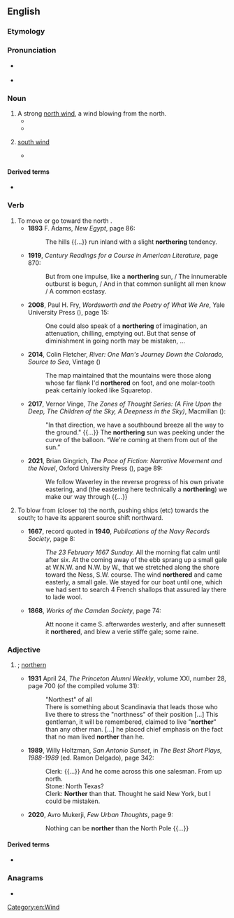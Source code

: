 ==English==

===Etymology===
{{suffix|en|north|er}}

===Pronunciation===
* {{q|noun, verb}} {{IPA|en|/ˈnɔː(ɹ)θə(ɹ)/}}
* {{q|adjective}} {{IPA|en|/ˈnɔː(ɹ)ðə(ɹ)/}}

===Noun===
{{en-noun}}

# A strong [[north wind]], a wind blowing from the north.
#* {{quote-book|en|year=1882| title=Signal Service Notes - Issues 1-20 |author=| page=87| passage=Brisk winds from the south for several days in Texas are generally followed by a "'''norther'''."}}
#* {{quote-book|en|year=2010| title=Chasseur & St Lawrence |author=Barry Warburton | page=18| passage=Keep her going South-Sout East as fast as she'll take it, Shelby. It'll be a wet ride till we get outside the stream with this '''Norther'''.}}
# {{rfv-sense|en}} [[south wind]]
#* {{quote-book
|en
|author=Laura Ingalls Wilder
|authorlink=Laura Ingalls Wilder
|title={{w|Little House on the Prairie}}
|chapter=17
|year=1935
|passage="It beats me," he said, "why they call a south wind a '''norther''', and how a wind from the south can be so tarnation cold."
}}

====Derived terms====
* {{l|en|blue norther}}

===Verb===
{{en-verb}}

# To move or go toward the north<!-- (or to appear to, from a certain frame of reference)-->.
#* '''1893''' F. Adams, ''New Egypt'', page 86:
#*: The hills {{...}} run inland with a slight '''northering''' tendency.
#* '''1919''', ''Century Readings for a Course in American Literature'', page 870:
#*: But from one impulse, like a '''northering''' sun, / The innumerable outburst is begun, / And in that common sunlight all men know / A common ecstasy.
#* '''2008''', Paul H. Fry, ''Wordsworth and the Poetry of What We Are'', Yale University Press ({{ISBN|9780300145410}}), page 15:
#*: One could also speak of a '''northering'''<!--moving north, where north is imagined to be cold--> of imagination, an attenuation, chilling, emptying out. But that sense of diminishment in going north may be mistaken,&nbsp;...
#* '''2014''', Colin Fletcher, ''River: One Man's Journey Down the Colorado, Source to Sea'', Vintage ({{ISBN|9780804152433}})
#*: The map maintained that the mountains were those along whose far flank I&#39;d '''northered''' on foot, and one molar-tooth peak certainly looked like Squaretop.
#* '''2017''', Vernor Vinge, ''The Zones of Thought Series: (A Fire Upon the Deep, The Children of the Sky, A Deepness in the Sky)'', Macmillan ({{ISBN|9780765399571}}):
#*: "In that direction, we have a southbound breeze all the way to the ground." {{...}} The '''northering''' sun was peeking under the curve of the balloon. “We&#39;re coming at them from out of the sun.”
#* '''2021''', Brian Gingrich, ''The Pace of Fiction: Narrative Movement and the Novel'', Oxford University Press ({{ISBN|9780198858287}}), page 89:
#*: We follow Waverley in the reverse progress of his own private eastering, and (the eastering here technically a '''northering''') we make our way through&nbsp;{{...}}
# {{lb|en|of wind}} To blow from (closer to) the north, pushing ships (etc) towards the south; to have its apparent source shift northward.<!--check - see TR-->
#* '''1667''', record quoted in '''1940''', ''Publications of the Navy Records Society'', page 8:
#*: ''The 23 February 1667 Sunday.'' All the morning flat calm until after six. At the coming away of the ebb sprang up a small gale at W.N.W. and N.W. by W., that we stretched along the shore toward the Ness, S.W. course. The wind '''northered''' and came easterly, a small gale. We stayed for our boat until one, which we had sent to search 4 French shallops that assured lay there to lade wool.
#* '''1868''', ''Works of the Camden Society'', page 74:
#*: Att noone it came S. afterwardes westerly, and after sunnesett it '''northered''', and blew a verie stiffe gale; some raine.

===Adjective===
{{head|en|comparative adjective}}

# {{lb|en|now|chiefly|dialectal}} {{en-comparative of|north}}; [[northern]]
#* '''1931''' April 24, ''The Princeton Alumni Weekly'', volume XXI, number 28, page 700 (of the compiled volume 31): 
#*: "Northest" of all 
#*: There is something about Scandinavia that leads those who live there to stress the "northness" of their position [...] This gentleman, it will be remembered, claimed to live "'''norther'''" than any other man. [...] he placed chief emphasis on the fact that no man lived '''norther''' than he. 
#* '''1989''', Willy Holtzman, ''San Antonio Sunset'', in ''The Best Short Plays, 1988-1989'' (ed. Ramon Delgado), page 342: 
#*: Clerk: {{...}} And he come across this one salesman. From up north.
#*: Stone: North Texas?
#*: Clerk: '''Norther''' than that. Thought he said New York, but I could be mistaken.
#* '''2020''', Avro Mukerji, ''Few Urban Thoughts'', page 9:
#*: Nothing can be '''norther''' than the North Pole {{...}}

====Derived terms====
* {{l|en|northerly}}

===Anagrams===
* {{anagrams|en|a=ehnorrt|Thorner|horrent}}

[[Category:en:Wind]]